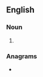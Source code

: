 ==English==

===Noun===
{{head|en|noun plural form}}

# {{plural of|muralist|lang=en}}

===Anagrams===
* {{anagrams|en|a=ailmrsstu|altruisms|altruïsms|traulisms|ultraisms}}